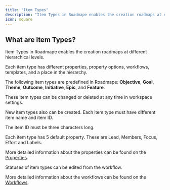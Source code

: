 ```yaml
---
title: "Item Types"
description: "Item Types in Roadmape enables the creation roadmaps at different hierarchical levels."
icon: square
---
```


## What are Item Types?

Item Types in Roadmape enables the creation roadmaps at different hierarchical levels.

Each item type has different properties, property options, workflows, templates, and a place in the hierarchy.

The following item types are predefined in Roadmape: **Objective**, **Goal**, **Theme**, **Outcome**, **Initiative**, **Epic**, and **Feature**.

<Note>These item types can be changed or deleted at any time in workspace settings.</Note>

New item types also can be created. Each item type must have different item name and item ID.

<Note>The item ID must be three characters long.</Note>

Each item type has 5 default property. These are Lead, Members, Focus, Effort and Labels.

<Info>More detailed information about the properties can be found on the [Properties](/understanding-items/properties).</Info>

Statuses of item types can be edited from the workflow.

<Info>More detailed information about the workflows can be found on the [Workflows](/understanding-items/workflows).</Info>





